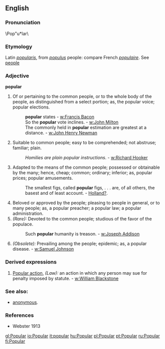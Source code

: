 {{Wikipedia}}
==English==
===Pronunciation===
\Pop"u*lar\
===Etymology===
Latin ''[[popularis]]'', from ''[[populus]]'' people: compare French ''[[populaire]]''. See [[people]]
===Adjective===
'''popular'''
#Of or pertaining to the common people, or to the whole body of the people, as distinguished from a select portion; as, the popular voice; popular elections. 
#:'''popular''' states - [[w:Francis Bacon]]
#:So the '''popular''' vote inclines. - [[w:John Milton]]
#:The commonly held in '''popular''' estimation are greatest at a distance. - [[w:John Henry Newman]]
#Suitable to common people; easy to be comprehended; not abstruse; familiar; plain.
#:''Homilies are plain popular instructions''. - [[w:Richard Hooker]]
#Adapted to the means of the common people; possessed or obtainable by the many; hence, cheap; common; ordinary; inferior; as, popular prices; popular amusements.
#:The smallest figs, called '''popular''' figs, . . . are, of all others, the basest and of least account. - [[Holland?]].
#Beloved or approved by the people; pleasing to people in general, or to many people; as, a popular preacher; a popular law; a popular administration.
#''(Rare):'' Devoted to the common people; studious of the favor of the populace. 
#:Such '''popular''' humanity is treason. - [[w:Joseph Addison]]
#''(Obsolete):'' Prevailing among the people; epidemic; as, a popular disease. - [[w:Samuel Johnson]]

===Derived expressions===
#[[w:Popular action|Popular action]], ''(Law):'' an action in which any person may sue for penalty imposed by statute. - [[w:William Blackstone]]

===See also:=== 
*[[anonymous]].
===References===
*Webster 1913

[[gl:Popular]]
[[io:Popular]]
[[it:popular]]
[[hu:Popular]]
[[pl:Popular]]
[[pt:Popular]]
[[ru:Popular]]
[[fi:Popular]]